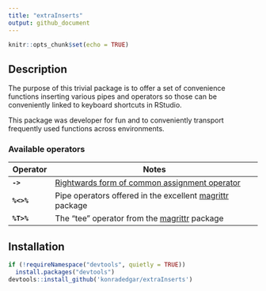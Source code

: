 ```yaml
---
title: "extraInserts"
output: github_document
---
```


```r
knitr::opts_chunk$set(echo = TRUE)
```

## Description

The purpose of this trivial package is to offer a set of convenience functions inserting various pipes and operators so those can be conveniently linked to keyboard shortcuts in RStudio.

This package was developer for fun and to conveniently transport frequently used functions across environments. 

### Available operators

| Operator      | Notes                                                         |
| ------------- | ------------------------------------------------------------- |
| **`->`**      | [Rightwards form of common assignment operator][1]            |
| **`%<>%`**    | Pipe operators offered in the excellent [magrittr][2] package |
| **`%T>%`**    | The "tee" operator from the [magrittr][2] package             |

## Installation

```r
if (!requireNamespace("devtools", quietly = TRUE))
  install.packages("devtools")
devtools::install_github('konradedgar/extraInserts')
```

[1]: https://stat.ethz.ch/R-manual/R-devel/library/base/html/assignOps.html
[2]: https://cran.r-project.org/web/packages/magrittr/vignettes/magrittr.html 
